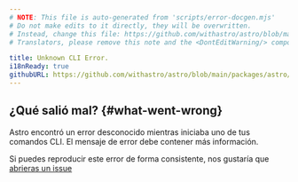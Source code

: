 ```yaml
---
# NOTE: This file is auto-generated from 'scripts/error-docgen.mjs'
# Do not make edits to it directly, they will be overwritten.
# Instead, change this file: https://github.com/withastro/astro/blob/main/packages/astro/src/core/errors/errors-data.ts
# Translators, please remove this note and the <DontEditWarning/> component.

title: Unknown CLI Error.
i18nReady: true
githubURL: https://github.com/withastro/astro/blob/main/packages/astro/src/core/errors/errors-data.ts
---
```


## ¿Qué salió mal? \{#what-went-wrong\}
Astro encontró un error desconocido mientras iniciaba uno de tus comandos CLI. El mensaje de error debe contener más información.

Si puedes reproducir este error de forma consistente, nos gustaría que [abrieras un issue](https://astro.build/issues/)
